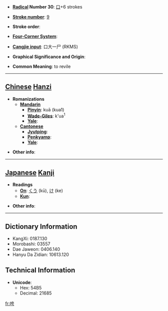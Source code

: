 * '''[[Wiktionary:Chinese radical index| Radical]] Number 30''': [[Wiktionary:Chinese radical index 口|口]]+6 strokes

* '''[[Wiktionary:Chinese total strokes index|Stroke number]]''': [[Wiktionary:Chinese total strokes index 9|9]]

* '''Stroke order''': 

* '''[[Wiktionary:Chinese four corner index|Four-Corner System]]''': 

* '''[[Wiktionary:Chinese Cangjie index|Cangjie input]]''': 口大一尸 (RKMS)

* '''Graphical Significance and Origin''': 

* '''Common Meaning''': to revile

----

== [[Chinese]] [[Hanzi]] ==

* '''Romanizations'''
** '''[[Mandarin]]'''
*** '''[[Pinyin]]''': kuā (kua1)
*** '''[[Wade-Giles]]''': k'ua<sup>1</sup>
*** '''[[Yale]]''': 
** '''[[Cantonese]]'''
*** '''[[Jyutping]]''':
*** '''[[Penkyamp]]''': 
*** '''[[Yale]]''': 

* '''Other info''': 

----

== [[Japanese]] [[Kanji]] ==

* '''Readings'''
** '''[[On]]''': [[くう]] (kū), [[け]] (ke)
** '''[[Kun]]''': 

* '''Other info''':  

----

== Dictionary Information ==

* KangXi: 0187.130
* Morobashi: 03557
* Dae Jaweon: 0406.140
* Hanyu Da Zidian: 10613.120

== Technical Information ==

* '''Unicode''':
** Hex: 54B5
** Decimal: 21685

[[fr:咵]]